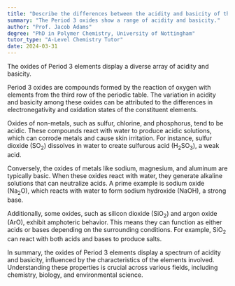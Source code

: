 ```yaml
---
title: "Describe the differences between the acidity and basicity of the Period 3 oxides"
summary: "The Period 3 oxides show a range of acidity and basicity."
author: "Prof. Jacob Adams"
degree: "PhD in Polymer Chemistry, University of Nottingham"
tutor_type: "A-Level Chemistry Tutor"
date: 2024-03-31
---
```


The oxides of Period 3 elements display a diverse array of acidity and basicity.

Period 3 oxides are compounds formed by the reaction of oxygen with elements from the third row of the periodic table. The variation in acidity and basicity among these oxides can be attributed to the differences in electronegativity and oxidation states of the constituent elements.

Oxides of non-metals, such as sulfur, chlorine, and phosphorus, tend to be acidic. These compounds react with water to produce acidic solutions, which can corrode metals and cause skin irritation. For instance, sulfur dioxide ($\text{SO}_2$) dissolves in water to create sulfurous acid ($\text{H}_2\text{SO}_3$), a weak acid.

Conversely, the oxides of metals like sodium, magnesium, and aluminum are typically basic. When these oxides react with water, they generate alkaline solutions that can neutralize acids. A prime example is sodium oxide ($\text{Na}_2\text{O}$), which reacts with water to form sodium hydroxide ($\text{NaOH}$), a strong base.

Additionally, some oxides, such as silicon dioxide ($\text{SiO}_2$) and argon oxide ($\text{ArO}$), exhibit amphoteric behavior. This means they can function as either acids or bases depending on the surrounding conditions. For example, $\text{SiO}_2$ can react with both acids and bases to produce salts.

In summary, the oxides of Period 3 elements display a spectrum of acidity and basicity, influenced by the characteristics of the elements involved. Understanding these properties is crucial across various fields, including chemistry, biology, and environmental science.
    